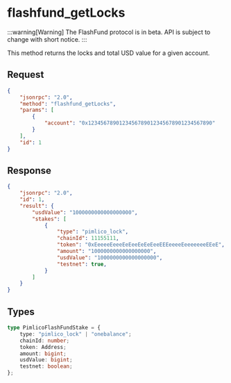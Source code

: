 # flashfund_getLocks

:::warning[Warning]
The FlashFund protocol is in beta. API is subject to change with short notice.
:::

This method returns the locks and total USD value for a given account.

## Request

```json
{
    "jsonrpc": "2.0",
    "method": "flashfund_getLocks",
    "params": [
        {
            "account": "0x1234567890123456789012345678901234567890"
        }
    ],
    "id": 1
}
```

## Response

```json
{
    "jsonrpc": "2.0",
    "id": 1,
    "result": {
        "usdValue": "1000000000000000000",
        "stakes": [
            {
                "type": "pimlico_lock",
                "chainId": 11155111,
                "token": "0xEeeeeEeeeEeEeeEeEeEeeEEEeeeeEeeeeeeeEEeE",
                "amount": "1000000000000000000",
                "usdValue": "1000000000000000000",
                "testnet": true,
            }
        ]
    }
}
```

## Types

```typescript
type PimlicoFlashFundStake = {
    type: "pimlico_lock" | "onebalance";
    chainId: number;
    token: Address;
    amount: bigint;
    usdValue: bigint;
    testnet: boolean;
};
